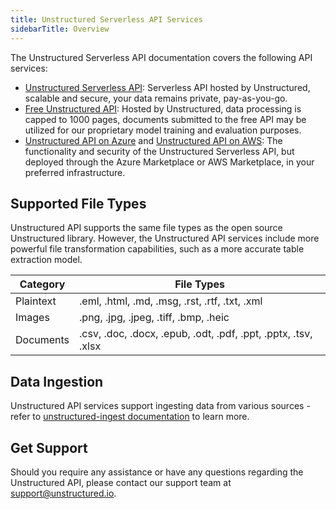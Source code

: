 ```yaml
---
title: Unstructured Serverless API Services
sidebarTitle: Overview
---
```


The Unstructured Serverless API documentation covers the following API services:

* [Unstructured Serverless API](/api-reference/api-services/saas-api-development-guide): Serverless API hosted by Unstructured, scalable and secure, your data remains private, pay-as-you-go.
* [Free Unstructured API](/api-reference/api-services/free-api): Hosted by Unstructured, data processing is capped to 1000 pages, documents submitted to the free API may be utilized for our proprietary model training and evaluation purposes.
* [Unstructured API on Azure](/api-reference/api-services/azure) and [Unstructured API on AWS](/api-reference/api-services/aws): The functionality and security of the Unstructured Serverless API, but deployed through the Azure Marketplace or AWS Marketplace, in your preferred infrastructure.

## Supported File Types

Unstructured API supports the same file types as the open source Unstructured library.
However, the Unstructured API services include more powerful file transformation capabilities,
such as a more accurate table extraction model.

|Category  |File Types                                                    |
|----------|--------------------------------------------------------------|
|Plaintext |.eml, .html, .md, .msg, .rst, .rtf, .txt, .xml                |
|Images    |.png, .jpg, .jpeg, .tiff, .bmp, .heic                         |
|Documents |.csv, .doc, .docx, .epub, .odt, .pdf, .ppt, .pptx, .tsv, .xlsx|


## Data Ingestion

Unstructured API services support ingesting data from various sources - refer to [unstructured-ingest documentation](/open-source/ingest/overview) to learn more.

## Get Support

Should you require any assistance or have any questions regarding the Unstructured API, please contact our support team at [support@unstructured.io](mailto:support%40unstructured.io).
